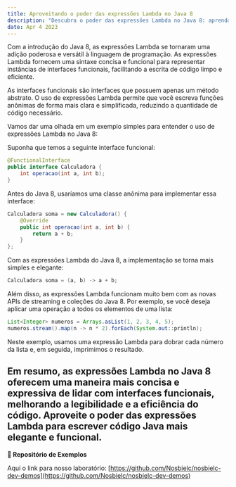 ```yaml
---
title: Aproveitando o poder das expressões Lambda no Java 8
description: "Descubra o poder das expressões Lambda no Java 8: aprenda como essa adição versátil à linguagem simplifica a escrita de código limpo e eficiente, facilitando a implementação de interfaces funcionais e a integração com as APIs de streaming e coleções."
date: Apr 4 2023
---
```


Com a introdução do Java 8, as expressões Lambda se tornaram uma adição poderosa e versátil à linguagem de programação. As expressões Lambda fornecem uma sintaxe concisa e funcional para representar instâncias de interfaces funcionais, facilitando a escrita de código limpo e eficiente.

As interfaces funcionais são interfaces que possuem apenas um método abstrato. O uso de expressões Lambda permite que você escreva funções anônimas de forma mais clara e simplificada, reduzindo a quantidade de código necessário.

Vamos dar uma olhada em um exemplo simples para entender o uso de expressões Lambda no Java 8:

Suponha que temos a seguinte interface funcional:

```java
@FunctionalInterface
public interface Calculadora {
    int operacao(int a, int b);
}
```

Antes do Java 8, usaríamos uma classe anônima para implementar essa interface:

```java
Calculadora soma = new Calculadora() {
    @Override
    public int operacao(int a, int b) {
        return a + b;
    }
};
```

Com as expressões Lambda do Java 8, a implementação se torna mais simples e elegante:

```java
Calculadora soma = (a, b) -> a + b;
```

Além disso, as expressões Lambda funcionam muito bem com as novas APIs de streaming e coleções do Java 8. Por exemplo, se você deseja aplicar uma operação a todos os elementos de uma lista:

```java
List<Integer> numeros = Arrays.asList(1, 2, 3, 4, 5);
numeros.stream().map(n -> n * 2).forEach(System.out::println);
```

Neste exemplo, usamos uma expressão Lambda para dobrar cada número da lista e, em seguida, imprimimos o resultado.

Em resumo, as expressões Lambda no Java 8 oferecem uma maneira mais concisa e expressiva de lidar com interfaces funcionais, melhorando a legibilidade e a eficiência do código. Aproveite o poder das expressões Lambda para escrever código Java mais elegante e funcional.
---

**🔗 Repositório de Exemplos**

Aqui o link para nosso laboratório: [https://github.com/Nosbielc/nosbielc-dev-demos](https://github.com/Nosbielc/nosbielc-dev-demos)